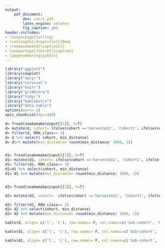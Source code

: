 ```yaml
---
output:
    pdf_document:
        dev: cairo_pdf
        latex_engine: xelatex
        fig_caption: yes
header-includes:
- \usepackage{titling}
- \setlength{\droptitle}{10em}
- \renewcommand{\caption}{}
- \usepackage[font=bf]{caption}
- \pagenumbering{gobble}
---
```


```r
library("ggplot2")
library(cowplot)
library("dplyr")
library("survival")
library("knitr")
library("gridExtra")
library("tidyr")
library("kableExtra")
library("data.table")
options(warn=-1)
opts_chunk$set(dpi=300)
```

```r

d= fread(snakemake@input[[1]], h=T)
d= mutate(d, cohort= ifelse(cohort =='harvestm12', 'Cohort1', ifelse(cohort== 'harvestm24', 'Cohort2', ifelse(cohort== 'rotterdam1', 'Cohort3', ifelse(cohort== 'rotterdam2', 'Cohort4', ifelse(cohort== 'normentfeb', 'Cohort5', 'Cohort6'))))))
d= filter(d, ROH_class== 3)
d= d %>% select( cohort, min_distance) 
d= d%>% mutate(min_distance= round(min_distance/ 1000, 1))


d1= fread(snakemake@input[[2]], h=T)
d1= mutate(d1, cohort= ifelse(cohort =='harvestm12', 'Cohort1', ifelse(cohort== 'harvestm24', 'Cohort2', ifelse(cohort== 'rotterdam1', 'Cohort3', ifelse(cohort== 'rotterdam2', 'Cohort4', ifelse(cohort== 'normentfeb', 'Cohort5', 'Cohort6'))))))
d1= filter(d1, ROH_class== 3)
d1=d1 %>% select(cohort, min_distance) 
d1= d1 %>% mutate(min_distance= round(min_distance/ 1000, 1))


d2= fread(snakemake@input[[3]], h=T)

d2= mutate(d2, cohort=  ifelse(cohort =='harvestm12', 'Cohort1', ifelse(cohort== 'harvestm24', 'Cohort2', ifelse(cohort== 'rotterdam1', 'Cohort3', ifelse(cohort== 'rotterdam2', 'Cohort4', ifelse(cohort== 'normentfeb', 'Cohort5', 'Cohort6'))))))

d2= filter(d2, ROH_class== 3) 
d2= d2 %>% select(cohort, min_distance) 
d2= d2 %>% mutate(min_distance= round(min_distance/ 1000, 1))

kable(d, align= c('l', 'c'), row.names= F, col.names=c('Sub-cohort', 'Minimum length, cM'), caption = "S7A Table: Maternal long autozygous segment boundaries for each cohort.", booktabs = T) %>% kable_styling(latex_options= c('striped')) %>% column_spec(1, bold = T, color = "black", background = "white") %>% footnote(general_title= '', general= c('Boundaries were obtained using unsupervised three-component Gaussian fitting of autozygous segment length distribution.'), threeparttable= T)

kable(d1, align= c('l', 'c'), row.names= F, col.names=c('Sub-cohort', 'Minimum length, cM'), caption = "S7B Table: Paternal long autozygous segment boundaries for each cohort.", booktabs = T) %>% kable_styling(latex_options= c('striped')) %>% column_spec(1, bold = T, color = "black", background = "white") %>% footnote(general_title= '', general= c('Boundaries were obtained using unsupervised three-component Gaussian fitting of autozygous segment length distribution.'), threeparttable= T)

kable(d2, align= c('l', 'c'), row.names= F, col.names=c('Sub-cohort', 'Minimum length, cM'), caption = "S7C Table: Fetal long autozygous segment boundaries for each cohort.", booktabs = T) %>% kable_styling(latex_options= c('striped')) %>% column_spec(1, bold = T, color = "black", background = "white") %>% footnote(general_title= '', general= c('Boundaries were obtained using unsupervised three-component Gaussian fitting of autozygous segment length distribution.'), threeparttable= T)

```

